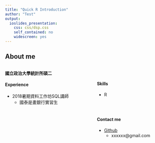 ```yaml
---
title: "Quick R Introduction"
author: "Test"
output:
  ioslides_presentation:
    css: css/dsp.css
    self_contained: no
    widescreen: yes
---
```


## About me
<div style='float:left;width:60%;'>
__國立政治大學統計所碩二__

#### __Experience__
<p>
  * 2018暑期資料工作坊SQL講師
  * 國泰是畫銀行實習生
  
</div>

<div style='float:left;width:40%;'>
<br>

#### __Skills__
<p>
  * R
</div>

<div style='float:left;width:40%;'>
<br>

#### __Contact me__
<p>
  * [Github](https://github.com/xxxxxx)
  * xxxxxx@gmail.com
</div>

